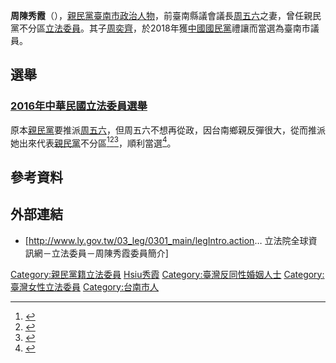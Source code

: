{{Infobox Officeholder
| name = 周陳秀霞<br/><small>Chou Chen, Hsiu-Hsia</small>
| image = Chou Chen Hsiu-Hsia-1-by Ring Chang.jpg
| imagesize = 200px
| order = {{ROC}}第9屆[[立法委員|立法委員]]
| term_start = 2016年2月1日
| term_end = 2020年1月31日
| constituency = [[全國不分區及僑居國外國民立法委員選舉區|全國不分區及僑居國外國民立法委員選舉區]]
| sex = 女
| birth_date = {{Birth date and age|1958|1|14}}
| birth_place = {{ROC|臺灣省}}[[臺南市_(省轄市)|臺南市]]
| death_date =
| death_place =
| Native place = 
| nationality = {{ROC}}
| party = {{PFP}}
| parents = 
| relatives = 
| spouse =[[周五六|周五六]]
| children = 
| profession = 
| website = 
| educate = 
*[[臺南市立官田國民中學|臺南縣立官田國民中學]]
| past = 
*中華民國婦女聯合會主任委員
*中華民國婦女聯合會台南縣分會主委
*臺南市議會議長李全教辦公室主任
*臺南縣議會議長周五六服務處主任
*立法委員周五六服務處主任
*農民權益保障代表人
*親民黨總統參選人宋楚瑜大台南競選服務處總幹事
*立法院（第九屆）委員<br><span style="color: blue;">（2016年2月1日－2020年1月31日）</span>
}}
'''周陳秀霞'''（{{bd|1958年|1月14日|||}}），[[親民黨|親民黨]][[臺南市|臺南市]][[政治人物|政治人物]]，前臺南縣議會議長[[周五六|周五六]]之妻，曾任親民黨不分區[[立法委員|立法委員]]。其子[[周奕齊|周奕齊]]，於2018年獲[[中國國民黨|中國國民黨]]禮讓而當選為臺南市議員。

==選舉==
===[[2016年中華民國立法委員選舉|2016年中華民國立法委員選舉]]===
原本[[親民黨|親民黨]]要推派[[周五六|周五六]]，但周五六不想再從政，因台南鄉親反彈很大，從而推派她出來代表[[親民黨|親民黨]]不分區<ref>{{cite web|url=https://tw.news.yahoo.com/%E5%91%A8%E4%BA%94%E5%85%AD%E5%A4…|title=周五六太座陳秀霞 列親民黨不分區}}{{dead link|date=2017年12月 |bot=InternetArchiveBot |fix-attempted=yes }}</ref><ref>{{cite web|url=http://news.ltn.com.tw/news/politics/breakingnews/1519981|title=列親民黨不分區 陳秀霞坦言周五六不想再從政|accessdate=2017-01-24|archive-date=2019-06-26|archive-url=https://web.archive.org/web/20190626033504/https://news.ltn.com.tw/news/politics/breakingnews/1519981|dead-url=no}}</ref><ref>{{cite web|url=http://www.chinatimes.com/newspapers/20151126000652-260107|title=列橘營不分區第三 陳秀霞將為弱勢發聲|accessdate=2017-01-24|archive-date=2019-06-15|archive-url=https://web.archive.org/web/20190615045259/https://www.chinatimes.com/newspapers/20151126000652-260107|dead-url=no}}</ref>，順利當選<ref>{{cite web|url=http://www.chinatimes.com/vote2016/legislator/pfp/03|title=周陳秀霞不分區立委候選人- 2016總統、立委大選|accessdate=2017-01-24|archive-date=2017-11-09|archive-url=https://web.archive.org/web/20171109065903/http://www.chinatimes.com/vote2016/legislator/pfp/03|dead-url=no}}</ref>。

== 參考資料 ==
{{reflist|2}}

==外部連結==
*[http://www.ly.gov.tw/03_leg/0301_main/legIntro.action… 立法院全球資訊網－立法委員－周陳秀霞委員簡介]

{{中華民國第九屆立法委員}}
{{DEFAULTSORT:Chou Chen周陳}}
[[Category:親民黨籍立法委員|Category:親民黨籍立法委員]]
[[Category:陳姓|Hsiu秀霞]]
[[Category:臺灣反同性婚姻人士|Category:臺灣反同性婚姻人士]]
[[Category:臺灣女性立法委員|Category:臺灣女性立法委員]]
[[Category:台南市人|Category:台南市人]]